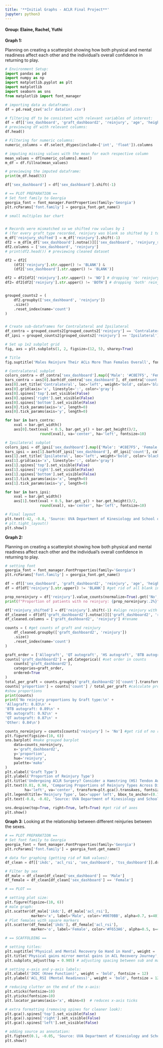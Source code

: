 ```yaml
---
title: '**Initial Graphs - ACLR Final Project**'
jupyter: python3
---
```


#### Group: Elaine, Rachel, Yuthi


**Graph 1:**

Planning on creating a scatterplot showing how both physical and mental readiness affect each other and the individual's overall confidence in returning to play.

```python
# Environment Setup:
import pandas as pd
import numpy as np
import matplotlib.pyplot as plt
import matplotlib 
import seaborn as sns
from matplotlib import font_manager
```

```python
# importing data as dataframe:
df = pd.read_csv('aclr data(in).csv')

# filtering df to be consistent with relevant variables of interest:
df = df[['sex_dashboard', 'graft_dashboard2', 'reinjury', 'age', 'height_m', 'mass_kg', 'bmi', 'ikdc', 'acl_rsi', 'tegner_pre', 'tegner_now', 'lsi_ext_isok_60', 'lsi_flex_isok_60', 'tss_dashboard']]
# previewing df with relevant columns:
df.head()
```

```python
# Filtering for numeric columns:
numeric_columns = df.select_dtypes(include=['int', 'float']).columns

# imputing missing values with the mean for each respective column
mean_values = df[numeric_columns].mean()
m_df = df.fillna(mean_values)

# previewing the imputed dataframe:
print(m_df.head(5))
```

```python
df['sex_dashboard'] = df['sex_dashboard'].shift(-1)
```

```python
# == PLOT PREPARATION ==
# Set font family to Georgia
georgia_font = font_manager.FontProperties(family='Georgia')
plt.rcParams['font.family'] = georgia_font.get_name()

# small multiples bar chart


# Records were mismatched so we shifted row values by 1 
# (for every graft_type recorded, reinjury was blank so shifted by 1 to match)
m_df['reinjury_shifted'] = m_df['reinjury'].shift(-1)
df2 = m_df[m_df['sex_dashboard'].notna()][['sex_dashboard', 'reinjury_shifted']]
df2.columns = ['sex_dashboard', 'reinjury']
# print(df2.head()) # previewing cleaned dataset

df2 = df2[
    (df2['reinjury'].str.upper() != 'BLANK') &
    (df2['sex_dashboard'].str.upper() != 'BLANK')]

df2 = df2[df2['reinjury'].str.upper() != 'NO'] # dropping 'no' reinjury records
df2= df2[df2['reinjury'].str.upper() != 'BOTH'] # dropping 'both' reinjury records


grouped_counts2 = (
    df2.groupby(['sex_dashboard', 'reinjury'])
    .size()
    .reset_index(name='count')
)


# Create sub-dataframes for Contralateral and Ipsilateral
df_contra = grouped_counts2[grouped_counts2['reinjury'] == 'Contralateral']
df_ipsi = grouped_counts2[grouped_counts2['reinjury'] == 'Ipsilateral']

# Set up 1x2 subplot grid
fig, axs = plt.subplots(1, 2, figsize=(12, 5), sharey=True)

# Title
fig.suptitle('Males Reinjure Their ACLs More Than Females Overall', fontsize=14, weight='bold', x=0.1, ha='left', y=1.02)

# Contralateral subplot
colors_contra = df_contra['sex_dashboard'].map({'Male': '#C8E7F5', 'Female': '#F6D2E0'})  # blue and pink
bars_contra = axs[0].barh(df_contra['sex_dashboard'], df_contra['count'], color=colors_contra)
axs[0].set_title('Contralateral', loc='left', weight='bold', color='black')
axs[0].grid(axis='x', linestyle=':', color='gray')
axs[0].spines['top'].set_visible(False)
axs[0].spines['right'].set_visible(False)
axs[0].spines['bottom'].set_visible(False)
axs[0].tick_params(axis='x', length=0)
axs[0].tick_params(axis='y', length=0)

for bar in bars_contra:
    xval = bar.get_width()
    axs[0].text(xval + 0.5, bar.get_y() + bar.get_height()/2,
                round(xval), va='center', ha='left', fontsize=10)

# Ipsilateral subplot
colors_ipsi = df_ipsi['sex_dashboard'].map({'Male': '#C8E7F5', 'Female': '#F6D2E0'})
bars_ipsi = axs[1].barh(df_ipsi['sex_dashboard'], df_ipsi['count'], color=colors_ipsi)
axs[1].set_title('Ipsilateral', loc='left', weight='bold', color='black')
axs[1].grid(axis='x', linestyle=':', color='gray')
axs[1].spines['top'].set_visible(False)
axs[1].spines['right'].set_visible(False)
axs[1].spines['bottom'].set_visible(False)
axs[1].tick_params(axis='x', length=0)
axs[1].tick_params(axis='y', length=0)

for bar in bars_ipsi:
    xval = bar.get_width()
    axs[1].text(xval + 0.5, bar.get_y() + bar.get_height()/2,
                round(xval), va='center', ha='left', fontsize=10)

# Final layout
plt.text(-42, -0.8, 'Source: UVA Department of Kinesiology and School of Data Science', ha='left', fontsize=10)
# plt.tight_layout()
plt.show()
```

**Graph 2:**

Planning on creating a scatterplot showing how both physical and mental readiness affect each other and the individual's overall confidence in returning to play.

```python
# setting font
georgia_font = font_manager.FontProperties(family='Georgia')
plt.rcParams['font.family'] = georgia_font.get_name()

df = df[['sex_dashboard', 'graft_dashboard2', 'reinjury', 'age', 'height_m', 'mass_kg', 'bmi', 'ikdc', 'acl_rsi']]
df = df[df['reinjury'].str.upper() != 'BLANK'] #get rid of all blank in reinjury

prop_noreinjury = df['reinjury'].value_counts(normalize=True).get('No', 0) #get proportion of no reinjury
print(f"Proportion of patients with no reinjury: {prop_noreinjury:.2%}") #print proportion

df['reinjury_shifted'] = df['reinjury'].shift(-1) #align reinjury with other values
df_cleaned = df[df['graft_dashboard2'].notna()][['graft_dashboard2', 'reinjury_shifted']] #get rid of na
df_cleaned.columns = ['graft_dashboard2', 'reinjury'] #rename

counts = ( #get counts of graft and reinjury
    df_cleaned.groupby(['graft_dashboard2', 'reinjury'])
    .size()
    .reset_index(name='count')
)

graft_order = ['Allograft', 'QT autograft', 'HS autograft', 'BTB autograft', 'Other'] #order
counts['graft_dashboard2'] = pd.Categorical( #set order in counts
    counts['graft_dashboard2'],
    categories=graft_order,
    ordered=True
)
total_per_graft = counts.groupby('graft_dashboard2')['count'].transform('sum') #get sums
counts['proportion'] = counts['count'] / total_per_graft #calculate proportions
#show proportions
print(counts)
print('No reinjury proportions by Graft type:\n' +
'Allograft: 0.83\n' +
'BTB autograft: 0.89\n' +
'HS autograft: 0.92\n' +
'QT autograft: 0.87\n' +   
'Other: 0.84\n')

counts_noreinjury = counts[counts['reinjury'] != 'No'] #get rid of no reinjury bar
plt.figure(figsize=(10, 6))
sns.barplot( #make grouped barplot
    data=counts_noreinjury,
    x='graft_dashboard2',
    y='proportion',
    hue='reinjury',
    palette='mako'
)
plt.xlabel('Graft Type')
plt.ylabel('Proportion of Reinjury Type')
plt.title('Undergoing ACLR Surgery? Consider a Hamstring (HS) Tendon Autograft', fontsize=14, weight='bold', loc='left')  # Main title
plt.text(0.01, 0.98, 'Comparing Proportions of Reinjury Types Across Different Graft Types', 
         ha='left', va='center', transform=plt.gca().transAxes, fontsize=10, color='gray')  # Subtitle
plt.legend(title='Reinjury Type', loc='upper left', bbox_to_anchor=(0.775, 1.0))
plt.text(-0.8, -0.02, 'Source: UVA Department of Kinesiology and School of Data Science', ha='left', fontsize=10)

sns.despine(top=True, right=True, left=True) #get rid of axes
plt.show()
```

**Graph 3**: Looking at the relationship between different reinjuries between the sexes.

```python
# == PLOT PREPARATION ==
# Set font family to Georgia
georgia_font = font_manager.FontProperties(family='Georgia')
plt.rcParams['font.family'] = georgia_font.get_name()

# data for graphing (getting rid of NaN values):
df_clean = df[['ikdc', 'acl_rsi', 'sex_dashboard', 'tss_dashboard']].dropna()

# Filter by sex
df_male = df_clean[df_clean['sex_dashboard'] == 'Male']
df_female = df_clean[df_clean['sex_dashboard'] == 'Female']

# == PLOT ==

# setting plot size:
plt.figure(figsize=(10, 6))
# male graph:
plt.scatter(df_male['ikdc'], df_male['acl_rsi'], 
            marker='x', label='Male', color='#0070BB', alpha=0.7, s=40)
# Plot females with square markers
plt.scatter(df_female['ikdc'], df_female['acl_rsi'], 
            marker='o', label='Female', color='#F653A6', alpha=0.5, s=40)

# == SCAFFOLDING == 

# setting titles:
plt.suptitle('Physical and Mental Recovery Go Hand in Hand', weight = 'bold', fontsize = 16, x = 0.39)
plt.title('Physical gains mirror mental gains in ACL Recovery Journey', color='#585757', fontsize = 12, x = 0.28)
plt.subplots_adjust(top = 0.905) # adjusting spacing between sub and main title

# setting x-axis and y-axis labels:
plt.xlabel('IKDC (Knee Function)', weight = 'bold', fontsize = 12)
plt.ylabel('ACL_RSI (Mental Readiness)', weight = 'bold', fontsize = 12)

# reducing clutter on the end of the x-axis:
plt.xticks(fontsize=10)
plt.yticks(fontsize=10)
plt.locator_params(axis='x', nbins=8)  # reduces x-axis ticks

# extra formatting (removing spines for cleaner look):
plt.gca().spines['top'].set_visible(False)
plt.gca().spines['right'].set_visible(False)
plt.gca().spines['left'].set_visible(False)

# adding source as annotation:
plt.figtext(0.1, -0.05, 'Source: UVA Department of Kinesiology and School of Data Science', ha='left', fontsize=10)
plt.show()
```